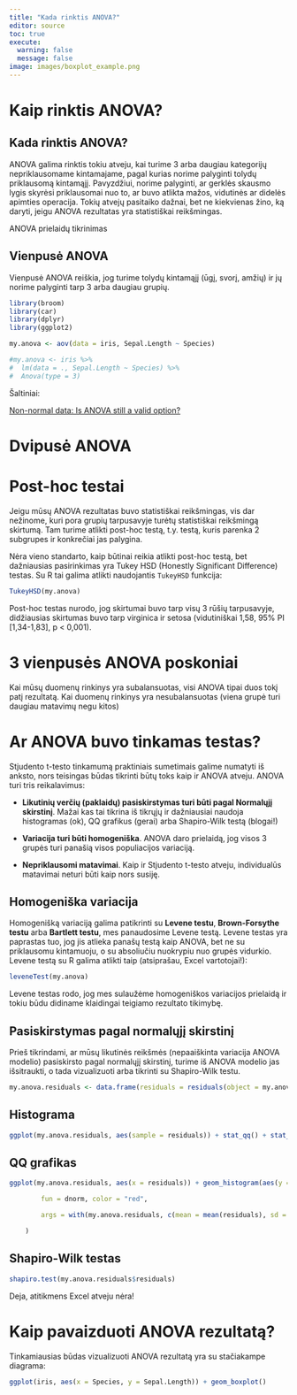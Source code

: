 ```yaml
---
title: "Kada rinktis ANOVA?"
editor: source
toc: true
execute:
  warning: false
  message: false
image: images/boxplot_example.png
---
```


# Kaip rinktis ANOVA?

## Kada rinktis ANOVA?

ANOVA galima rinktis tokiu atveju, kai turime 3 arba daugiau kategorijų nepriklausomame kintamajame, pagal kurias norime palyginti tolydų priklausomą kintamąjį. Pavyzdžiui, norime palyginti, ar gerklės skausmo lygis skyrėsi priklausomai nuo to, ar buvo atlikta mažos, vidutinės ar didelės apimties operacija. Tokių atvejų pasitaiko dažnai, bet ne kiekvienas žino, ką daryti, jeigu ANOVA rezultatas yra statistiškai reikšmingas.

ANOVA prielaidų tikrinimas

## Vienpusė ANOVA

Vienpusė ANOVA reiškia, jog turime tolydų kintamąjį (ūgį, svorį, amžių) ir jų norime palyginti tarp 3 arba daugiau grupių.

```r

library(broom)
library(car)
library(dplyr)
library(ggplot2)

my.anova <- aov(data = iris, Sepal.Length ~ Species)

#my.anova <- iris %>% 
#  lm(data = ., Sepal.Length ~ Species) %>% 
#  Anova(type = 3)


```

Šaltiniai:

[Non-normal data: Is ANOVA still a valid option?](https://pubmed.ncbi.nlm.nih.gov/29048317/)

# Dvipusė ANOVA

# Post-hoc testai

Jeigu mūsų ANOVA rezultatas buvo statistiškai reikšmingas, vis dar nežinome, kuri pora grupių tarpusavyje turėtų statistiškai reikšmingą skirtumą. Tam turime atlikti post-hoc testą, t.y. testą, kuris parenka 2 subgrupes ir konkrečiai jas palygina.

Nėra vieno standarto, kaip būtinai reikia atlikti post-hoc testą, bet dažniausias pasirinkimas yra Tukey HSD (Honestly Significant Difference) testas. Su R tai galima atlikti naudojantis `TukeyHSD` funkcija:

```r

TukeyHSD(my.anova)

```

Post-hoc testas nurodo, jog skirtumai buvo tarp visų 3 rūšių tarpusavyje, didžiausias skirtumas buvo tarp virginica ir setosa (vidutiniškai 1,58, 95% PI \[1,34-1,83\], p \< 0,001).

# 3 vienpusės ANOVA poskoniai

Kai mūsų duomenų rinkinys yra subalansuotas, visi ANOVA tipai duos tokį patį rezultatą. Kai duomenų rinkinys yra nesubalansuotas (viena grupė turi daugiau matavimų negu kitos)

# Ar ANOVA buvo tinkamas testas?

Stjudento t-testo tinkamumą praktiniais sumetimais galime numatyti iš anksto, nors teisingas būdas tikrinti būtų toks kaip ir ANOVA atveju. ANOVA turi tris reikalavimus:

-   **Likutinių verčių (paklaidų) pasiskirstymas turi būti pagal Normalųjį skirstinį**. Mažai kas tai tikrina iš tikrųjų ir dažniausiai naudoja histogramas (ok), QQ grafikus (gerai) arba Shapiro-Wilk testą (blogai!)

-   **Variacija turi būti homogeniška**. ANOVA daro prielaidą, jog visos 3 grupės turi panašią visos populiacijos variaciją.

-   **Nepriklausomi matavimai**. Kaip ir Stjudento t-testo atveju, individualūs matavimai neturi būti kaip nors susiję.

## Homogeniška variacija

Homogenišką variaciją galima patikrinti su **Levene testu**, **Brown-Forsythe testu** arba **Bartlett testu**, mes panaudosime Levene testą. Levene testas yra paprastas tuo, jog jis atlieka panašų testą kaip ANOVA, bet ne su priklausomu kintamuoju, o su absoliučiu nuokrypiu nuo grupės vidurkio. Levene testą su R galima atlikti taip (atsiprašau, Excel vartotojai!):

```r

leveneTest(my.anova)

```

Levene testas rodo, jog mes sulaužėme homogeniškos variacijos prielaidą ir tokiu būdu didiname klaidingai teigiamo rezultato tikimybę.

## Pasiskirstymas pagal normalųjį skirstinį

Prieš tikrindami, ar mūsų likutinės reikšmės (nepaaiškinta variacija ANOVA modelio) pasiskirsto pagal normalųjį skirstinį, turime iš ANOVA modelio jas išsitraukti, o tada vizualizuoti arba tikrinti su Shapiro-Wilk testu.

```r

my.anova.residuals <- data.frame(residuals = residuals(object = my.anova))
```

::: panel-tabset
## Histograma

```r
ggplot(my.anova.residuals, aes(sample = residuals)) + stat_qq() + stat_qq_line(color = "red")
```

## QQ grafikas

```r

ggplot(my.anova.residuals, aes(x = residuals)) + geom_histogram(aes(y = ..density..)) + stat_function(

		fun = dnorm, color = "red",

		args = with(my.anova.residuals, c(mean = mean(residuals), sd = sd(residuals)))

	)

```

## Shapiro-Wilk testas

```r

shapiro.test(my.anova.residuals$residuals)
```
:::

Deja, atitikmens Excel atveju nėra!


# Kaip pavaizduoti ANOVA rezultatą?

Tinkamiausias būdas vizualizuoti ANOVA rezultatą yra su stačiakampe diagrama:

```r

ggplot(iris, aes(x = Species, y = Sepal.Length)) + geom_boxplot()

```


